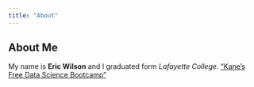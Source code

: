 ```yaml
---
title: "About"
---
```


## About Me
My name is **Eric Wilson** and I graduated form *Lafayette College*.
["Kane's Free Data Science Bootcamp"](https://bootcamp.davidkane.info)